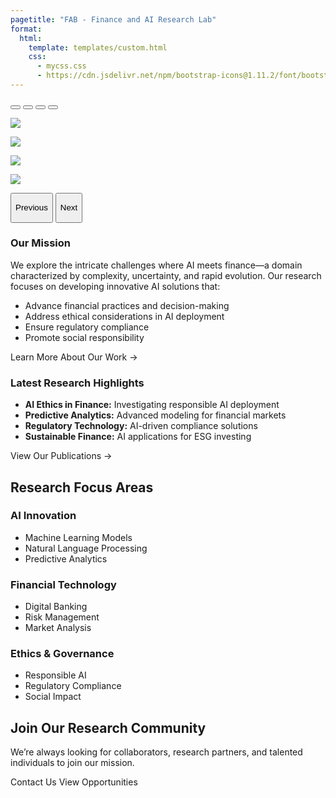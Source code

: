 ```yaml
---
pagetitle: "FAB - Finance and AI Research Lab"
format:
  html:
    template: templates/custom.html
    css: 
      - mycss.css
      - https://cdn.jsdelivr.net/npm/bootstrap-icons@1.11.2/font/bootstrap-icons.css
---
```


::::::::::::::::::::: landing-page
::::::::: {#homeCarousel .carousel .slide data-bs-ride="carousel"}
::: carousel-indicators
<button type="button" data-bs-target="#homeCarousel" data-bs-slide-to="0" class="active" aria-current="true" aria-label="Slide 1">

</button>

<button type="button" data-bs-target="#homeCarousel" data-bs-slide-to="1" aria-label="Slide 2">

</button>

<button type="button" data-bs-target="#homeCarousel" data-bs-slide-to="2" aria-label="Slide 3">

</button>

<button type="button" data-bs-target="#homeCarousel" data-bs-slide-to="3" aria-label="Slide 4">

</button>
:::

::::::: carousel-inner
::: {.carousel-item .active}
![](img/QBS_digital_change_transform/1.png)
:::

::: carousel-item
![](img/QBS_digital_change_transform/2.png)
:::

::: carousel-item
![](img/QBS_digital_change_transform/3.png)
:::

::: carousel-item
![](img/QBS_digital_change_transform/4.png)
:::
:::::::

<button class="carousel-control-prev" type="button" data-bs-target="#homeCarousel" data-bs-slide="prev">

[Previous]{.visually-hidden}

</button>

<button class="carousel-control-next" type="button" data-bs-target="#homeCarousel" data-bs-slide="next">

[Next]{.visually-hidden}

</button>
:::::::::

:::::: container
::::: grid
::: {.g-col-12 .g-col-md-6}
### Our Mission

We explore the intricate challenges where AI meets finance—a domain characterized by complexity, uncertainty, and rapid evolution. Our research focuses on developing innovative AI solutions that:

-   Advance financial practices and decision-making
-   Address ethical considerations in AI deployment
-   Ensure regulatory compliance
-   Promote social responsibility

[Learn More About Our Work →]{.btn-action-primary}
:::

::: {.g-col-12 .g-col-md-6}
### Latest Research Highlights

-   **AI Ethics in Finance:** Investigating responsible AI deployment
-   **Predictive Analytics:** Advanced modeling for financial markets
-   **Regulatory Technology:** AI-driven compliance solutions
-   **Sustainable Finance:** AI applications for ESG investing

[View Our Publications →]{.btn-action-secondary}
:::
:::::
::::::

::::::: research-areas
## Research Focus Areas

:::::: grid
::: {.g-col-12 .g-col-md-4}
### AI Innovation

-   Machine Learning Models
-   Natural Language Processing
-   Predictive Analytics
:::

::: {.g-col-12 .g-col-md-4}
### Financial Technology

-   Digital Banking
-   Risk Management
-   Market Analysis
:::

::: {.g-col-12 .g-col-md-4}
### Ethics & Governance

-   Responsible AI
-   Regulatory Compliance
-   Social Impact
:::
::::::
:::::::

:::: cta-section
## Join Our Research Community

We're always looking for collaborators, research partners, and talented individuals to join our mission.

::: button-group
[Contact Us]{.btn-action-primary} [View Opportunities]{.btn-action-secondary}
:::
::::
:::::::::::::::::::::